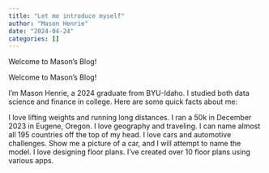 ```yaml
---
title: "Let me introduce myself"
author: "Mason Henrie"
date: "2024-04-24"
categories: []
---
```


Welcome to Mason's Blog!



Welcome to Mason's Blog!

I'm Mason Henrie, a 2024 graduate from BYU-Idaho. I studied both data science and finance in college. Here are some quick facts about me:

I love lifting weights and running long distances. I ran a 50k in December 2023 in Eugene, Oregon.
I love geography and traveling. I can name almost all 195 countries off the top of my head.
I love cars and automotive challenges. Show me a picture of a car, and I will attempt to name the model.
I love designing floor plans. I've created over 10 floor plans using various apps.





